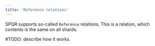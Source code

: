 ```yaml
---
title: 'Reference relations'
---
```


SPQR supports so-called `Reference` relations. This is a relation, which contents is the same on all
shards.

#TODO: describe how it works.